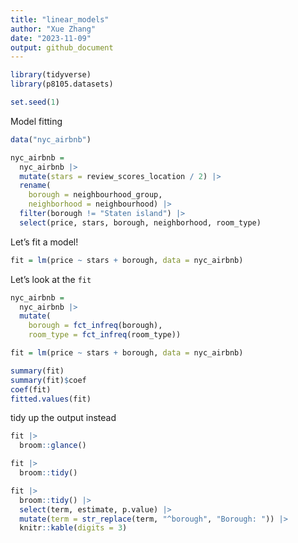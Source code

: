 ```yaml
---
title: "linear_models"
author: "Xue Zhang"
date: "2023-11-09"
output: github_document
---
```


```r
library(tidyverse)
library(p8105.datasets)

set.seed(1)
```


Model fitting

```r
data("nyc_airbnb")

nyc_airbnb = 
  nyc_airbnb |>
  mutate(stars = review_scores_location / 2) |>
  rename(
    borough = neighbourhood_group,
    neighborhood = neighbourhood) |>
  filter(borough != "Staten island") |>
  select(price, stars, borough, neighborhood, room_type)
```

Let's fit a model!

```r
fit = lm(price ~ stars + borough, data = nyc_airbnb)
```

Let's look at the `fit`

```r
nyc_airbnb = 
  nyc_airbnb |>
  mutate(
    borough = fct_infreq(borough),
    room_type = fct_infreq(room_type))

fit = lm(price ~ stars + borough, data = nyc_airbnb)
```

```r
summary(fit)
summary(fit)$coef
coef(fit)
fitted.values(fit)
```

tidy up the output instead

```r
fit |>
  broom::glance()
```

```r
fit |>
  broom::tidy()
```

```r
fit |>
  broom::tidy() |>
  select(term, estimate, p.value) |>
  mutate(term = str_replace(term, "^borough", "Borough: ")) |>
  knitr::kable(digits = 3)
```



